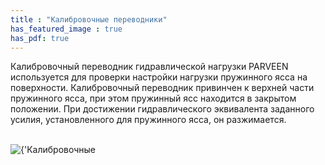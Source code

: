 ```yaml
---
title : "Калибровочные переводники"
has_featured_image : true
has_pdf: true
---
```


Калибровочный переводник гидравлической нагрузки PARVEEN используется для проверки настройки нагрузки пружинного ясса на поверхности.
Калибровочный переводник привинчен к верхней части пружинного ясса, при этом пружинный ясс находится в закрытом положении. При достижении гидравлического эквивалента заданного усилия, установленного для пружинного ясса, он разжимается.

<br />
<Image src={image} alt={'Калибровочные переводники'} />